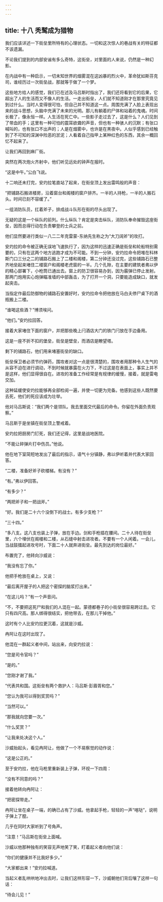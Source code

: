```yaml
---
---
---
```

title: 十八 秃鹫成为猎物
---




我们应该详述一下街垒里所特有的心理状态。一切和这次惊人的巷战有关的特征都不该遗漏。

不论我们提到的内部安谧有多么奇特，这街垒，对里面的人来说，仍然是一种幻影。

在内战中有一种启示，一切未知世界的烟雾混在这凶暴的烈火中，革命犹如斯芬克司，谁经历过一次街垒战，那就等于做了一个梦。

这些地方给人的感觉，我们已在述及马吕斯时指出了，我们还将看到它的后果，它超出了人的生活而又不像人的生活。一走出街垒，人们就不知道刚才在那里究竟见到过什么。当时人变得很可怕，但自己并不知道这一点。周围充满了人脸上表现出来的战斗思想，头脑中充满了未来的光明。那儿有躺着的尸体和站着的鬼魂。时间长极了，像永恒一样。人生活在死亡中。一些影子走过去了，这是什么？人们见到了带血的手；这里有一种可怕的震耳欲聋的声音，但也有一种骇人的沉默；有张口喊叫的，也有张口不出声的；人是在烟雾中，也许是在黑夜中。人似乎感到已经触到了不可知的深渊中险恶的淤泥；人看着自己指甲上某种红色的东西，其余一概回忆不起来了。

让我们再回到麻厂街。

突然在两次炮火齐射中，他们听见远处的钟声在报时。

“这是中午。”公白飞说。

十二响还未打完，安灼拉笔直站了起来，在街垒顶上发出雷鸣般的声音：

“把铺路石搬进楼房，沿着窗台和阁楼的窗户排齐。一半的人持枪，一半的人搬石头。时间已刻不容缓了。”

一组消防队员，扛着斧子，排成战斗队形在街的尽头出现了。

无疑的这是一个纵队的前列。什么纵队？肯定是突击纵队，消防队奉命摧毁这座街垒，因而总得行动在负责攀登的士兵之前。

他们显然要进行类似一八二二年克雷蒙-东纳先生称之为“大刀阔斧”的攻打。

安灼拉的命令被正确无误地飞速执行了，因为这样的迅速正确是街垒和轮船特别需要的，只有在这两个地方逃跑才成为不可能。不到一分钟，安灼拉命令把堆在科林斯门口三分之二的铺路石搬上了二楼和阁楼，第二分钟还没过完，这些铺路石已整齐地垒起来堵住二楼窗户和阁楼老虎窗的一半。几个孔隙，在主要的建筑者弗以伊的精心部署下，小枪筒已通出去。窗上的防卫很容易办到，因为霰弹已停止发射。那两门炮用实心炮弹瞄准墙的中部轰击，为了打开一个洞，只要能造成缺口，就发起突击。

当指定作最后防御物的铺路石安置好时，安灼拉命令把他放在马白夫停尸桌下的酒瓶搬上二楼。

“谁喝这些酒？”博须埃问。

“他们。”安灼拉回答。

接着大家堵住下面的窗户，并把那些晚上闩酒店大门的铁门闩放在手边备用。

这是一座不折不扣的堡垒，街垒是壁垒，而酒店是瞭望塔。

剩下的铺路石，他们用来堵塞街垒的缺口。

街垒保卫者必须节约弹药，围攻者对这一点是很清楚的，围攻者用那种令人生气的从容不迫在进行调动，不到时候就暴露在火力下，不过这是在表面上，事实上并不是这样，他们显得很自在。进攻的准备工作经常是有规律的缓慢，接着，就是雷电交加。

这种延缓使安灼拉能够再全部检阅一遍，并使一切更为完备。他感到这些人既然要去死，他们的死应该成为壮举。

他对马吕斯说：“我们两个是领队。我去里面交代最后的命令。你留在外面负责观察。”

马吕斯于是坐镇在街垒顶上警戒着。

安灼拉把厨房门钉死，我们还记得，这里是战地医院。

“不能让碎弹片打中伤员。”他说。

他在地下室简短地发出了最后的指示，语气十分镇静，弗以伊听着并代表大家回答。

“二楼，准备好斧子砍楼梯。有没有？”

“有。”弗以伊回答。

“有多少？”

“两把斧子和一把战斧。”

“好。我们是二十六个没倒下的战士。有多少支枪？”

“三十四。”

“多八支。这八支也装上子弹，放在手边。剑和手枪插在腰间。二十人待在街垒里，六个埋伏在阁楼和二楼，从石缝中射击进攻者。不要有一个人闲着。一会儿，当战鼓擂起进攻号时，下面二十人就奔进街垒。最先到达的岗位最好。”

布置完了，他转向沙威说：

“我没有忘了你。”

他把手枪放在桌上，又说：

“最后离开屋子的人把这个密探的脑浆打出来。”

“在这儿吗？”有一个声音问。

“不，不要把这死尸和我们的人混在一起。蒙德都巷子的小街垒很容易跨过去。它只有四尺高。那人绑得很结实，把他带去，在那儿干掉他。”

这时有个人比安灼拉更沉着，这就是沙威。

冉阿让在这时出现了。

他混在一群起义者中间，站出来，向安灼拉说：

“您是司令官吗？”

“是的。”

“您刚才谢了我。”

“代表共和国。这街垒有两个救护人：马吕斯·彭眉胥和您。”

“您认为我可以得到奖赏吗？”

“当然可以。”

“那我就向您要一次。”

“什么奖赏？”

“让我来处决这个人。”

沙威抬起头，看见冉阿让，他做了一个不易察觉的动作说：

“这是公正的。”

至于安灼拉，他在马枪里重新装上子弹，环视一下四周：

“没有不同意的吗？”

接着他转向冉阿让：

“把密探带走。”

冉阿让坐在桌子一端，的确已占有了沙威。他拿起手枪，轻轻的一声“喀哒”，说明子弹上了膛。

几乎在同时大家听到了号角声。

“注意！”马吕斯在街垒上面喊。

沙威以他那种独有的笑容无声地笑了笑，盯着起义者向他们说：

“你们的健康并不比我好多少。”

“大家都出来！”安灼拉喊道。

当起义者乱哄哄地冲出去时，让我们这样形容一下，沙威朝他们背后嚷了这样一句话：

“待会儿见！”